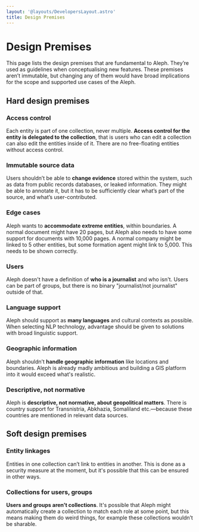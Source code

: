 ```yaml
---
layout: '@layouts/DevelopersLayout.astro'
title: Design Premises
---
```


# Design Premises

<p class="lead">This page lists the design premises that are fundamental to Aleph. They’re used as guidelines when conceptualising new features. These premises aren’t immutable, but changing any of them would have broad implications for the scope and supported use cases of the Aleph.</p>

## Hard design premises

### Access control
Each entity is part of one collection, never multiple. **Access control for the entity is delegated to the collection**, that is users who can edit a collection can also edit the entities inside of it. There are no free-floating entities without access control.

### Immutable source data
Users shouldn’t be able to **change evidence** stored within the system, such as data from public records databases, or leaked information. They might be able to annotate it, but it has to be sufficiently clear what’s part of the source, and what’s user-contributed.

### Edge cases
Aleph wants to **accommodate extreme entities**, within boundaries. A normal document might have 20 pages, but Aleph also needs to have some support for documents with 10,000 pages. A normal company might be linked to 5 other entities, but some formation agent might link to 5,000. This needs to be shown correctly.

### Users
Aleph doesn't have a definition of **who is a journalist** and who isn't. Users can be part of groups, but there is no binary "journalist/not journalist" outside of that.

### Language support
Aleph should support as **many languages** and cultural contexts as possible. When selecting NLP technology, advantage should be given to solutions with broad linguistic support.

### Geographic information
Aleph shouldn’t **handle geographic information** like locations and boundaries. Aleph is already madly ambitious and building a GIS platform into it would exceed what's realistic.

### Descriptive, not normative
Aleph is **descriptive, not normative, about geopolitical matters**. There is country support for Transnistria, Abkhazia, Somaliland etc.—because these countries are mentioned in relevant data sources.

## Soft design premises

### Entity linkages
Entities in one collection can’t link to entities in another. This is done as a security measure at the moment, but it's possible that this can be ensured in other ways.

### Collections for users, groups
**Users and groups aren’t collections**. It's possible that Aleph might automatically create a collection to match each role at some point, but this means making them do weird things, for example these collections wouldn’t be sharable.
